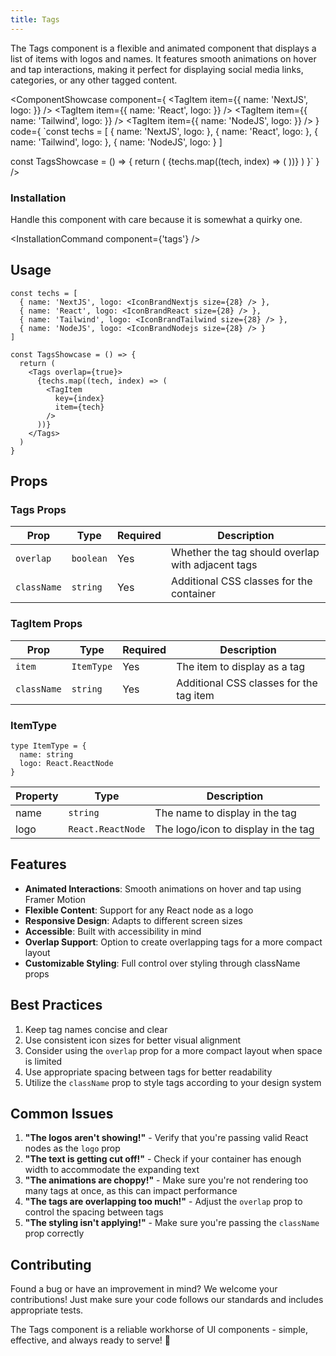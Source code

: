 ```yaml
---
title: Tags
---
```



The Tags component is a flexible and animated component that displays a list of items with logos and names. It features smooth animations on hover and tap interactions, making it perfect for displaying social media links, categories, or any other tagged content.

<ComponentShowcase
  component={
    <Tags overlap={true}>
      <TagItem 
        item={{ name: 'NextJS', logo: <IconBrandNextjs size={28} /> }} 
      />
      <TagItem 
        item={{ name: 'React', logo: <IconBrandReact size={28} /> }} 
      />
      <TagItem 
        item={{ name: 'Tailwind', logo: <IconBrandTailwind size={28} /> }} 
      />
      <TagItem 
        item={{ name: 'NodeJS', logo: <IconBrandNodejs size={28} /> }} 
      />
    </Tags>
  }
  code={
  `const techs = [
    { name: 'NextJS', logo: <IconBrandNextjs size={28} /> },
    { name: 'React', logo: <IconBrandReact size={28} /> },
    { name: 'Tailwind', logo: <IconBrandTailwind size={28} /> },
    { name: 'NodeJS', logo: <IconBrandNodejs size={28} /> }
  ]

  const TagsShowcase = () => {
    return (
      <Tags overlap={true}>
        {techs.map((tech, index) => (
          <TagItem 
            key={index} 
            item={tech}
          />
        ))}
      </Tags>
    )
  }`
  }
/>

### Installation

Handle this component with care because it is somewhat a quirky one.

<InstallationCommand component={'tags'} />

## Usage

```tsx
const techs = [
  { name: 'NextJS', logo: <IconBrandNextjs size={28} /> },
  { name: 'React', logo: <IconBrandReact size={28} /> },
  { name: 'Tailwind', logo: <IconBrandTailwind size={28} /> },
  { name: 'NodeJS', logo: <IconBrandNodejs size={28} /> }
]

const TagsShowcase = () => {
  return (
    <Tags overlap={true}>
      {techs.map((tech, index) => (
        <TagItem 
          key={index} 
          item={tech}
        />
      ))}
    </Tags>
  )
}
```

## Props

### Tags Props

| Prop | Type | Required | Description |
|------|------|----------|-------------|
| `overlap` | `boolean` | Yes | Whether the tag should overlap with adjacent tags |
| `className` | `string` | Yes | Additional CSS classes for the container |

### TagItem Props

| Prop | Type | Required | Description |
|------|------|----------|-------------|
| `item` | `ItemType` | Yes | The item to display as a tag |
| `className` | `string` | Yes | Additional CSS classes for the tag item |

### ItemType

```tsx
type ItemType = {
  name: string
  logo: React.ReactNode
}
```

| Property | Type | Description |
|----------|------|-------------|
| name | `string` | The name to display in the tag |
| logo | `React.ReactNode` | The logo/icon to display in the tag |

## Features

- **Animated Interactions**: Smooth animations on hover and tap using Framer Motion
- **Flexible Content**: Support for any React node as a logo
- **Responsive Design**: Adapts to different screen sizes
- **Accessible**: Built with accessibility in mind
- **Overlap Support**: Option to create overlapping tags for a more compact layout
- **Customizable Styling**: Full control over styling through className props

## Best Practices

1. Keep tag names concise and clear
2. Use consistent icon sizes for better visual alignment
3. Consider using the `overlap` prop for a more compact layout when space is limited
4. Use appropriate spacing between tags for better readability
5. Utilize the `className` prop to style tags according to your design system

## Common Issues

1. **"The logos aren't showing!"** - Verify that you're passing valid React nodes as the `logo` prop
2. **"The text is getting cut off!"** - Check if your container has enough width to accommodate the expanding text
3. **"The animations are choppy!"** - Make sure you're not rendering too many tags at once, as this can impact performance
4. **"The tags are overlapping too much!"** - Adjust the `overlap` prop to control the spacing between tags
5. **"The styling isn't applying!"** - Make sure you're passing the `className` prop correctly

## Contributing

Found a bug or have an improvement in mind? We welcome your contributions! Just make sure your code follows our standards and includes appropriate tests.

The Tags component is a reliable workhorse of UI components - simple, effective, and always ready to serve! 🎯
